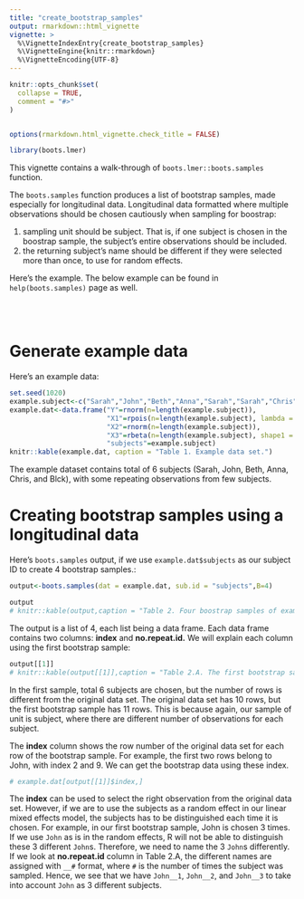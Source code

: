 ```yaml
---
title: "create_bootstrap_samples"
output: rmarkdown::html_vignette
vignette: >
  %\VignetteIndexEntry{create_bootstrap_samples}
  %\VignetteEngine{knitr::rmarkdown}
  %\VignetteEncoding{UTF-8}
---
```


```r
knitr::opts_chunk$set(
  collapse = TRUE,
  comment = "#>"
)


options(rmarkdown.html_vignette.check_title = FALSE)
```


```r
library(boots.lmer)
```


This vignette contains a walk-through of `boots.lmer::boots.samples` function.


The `boots.samples` function produces a list of bootstrap samples, made especially for longitudinal data. Longitudinal data formatted where multiple observations should be chosen cautiously when sampling for boostrap:

1. sampling unit should be subject. That is, if one subject is chosen in the boostrap sample, the subject's entire observations should be included. 
2. the returning subject's name should be different if they were selected more than once, to use for random effects. 

Here's the example. The below example can be found in `help(boots.samples)` page as well.

<br>
<br>

# Generate example data

Here's an example data:
```r
set.seed(1020)
example.subject<-c("Sarah","John","Beth","Anna","Sarah","Sarah","Chris","Blake","John","Anna")
example.dat<-data.frame("Y"=rnorm(n=length(example.subject)),
                        "X1"=rpois(n=length(example.subject), lambda = 3),
                        "X2"=rnorm(n=length(example.subject)),
                        "X3"=rbeta(n=length(example.subject), shape1 = 3, shape2 = 0.5),
                        "subjects"=example.subject)
knitr::kable(example.dat, caption = "Table 1. Example data set.")
```

The example dataset contains total of 6 subjects (Sarah, John, Beth, Anna, Chris, and Blck), with some repeating observations from few subjects.



# Creating bootstrap samples using a longitudinal data


Here's `boots.samples` output, if we use `example.dat$subjects` as our subject ID to create 4 bootstrap samples.:


```r
output<-boots.samples(dat = example.dat, sub.id = "subjects",B=4)

output
# knitr::kable(output,caption = "Table 2. Four boostrap samples of example.dat data sets. The sampling unit is subject, hence the number of rows of each data set is expected to be different from one another.",row.names = FALSE)
```

The output is a list of 4, each list being a data frame. Each data frame contains two columns: **index** and **no.repeat.id.** We will explain each column using the first bootstrap sample:

```r

output[[1]]
# knitr::kable(output[[1]],caption = "Table 2.A. The first bootstrap sample",row.names = FALSE)
```

In the first sample, total 6 subjects are chosen, but the number of rows is different from the original data set. The original data set has 10 rows, but the first bootstrap sample has 11 rows. This is because again, our sample of unit is subject, where there are different number of observations for each subject.   

The **index** column shows the row number of the original data set for each row of the bootstrap sample. For example, the first two rows belong to John, with index 2 and 9. We can get the bootstrap data using these index. 

```r
# example.dat[output[[1]]$index,]
```

The **index** can be used to select the right observation from the original data set. However, if we are to use the subjects as a random effect in our linear mixed effects model, the subjects has to be distinguished each time it is chosen. For example, in our first bootstrap sample, John is chosen 3 times. If we use `John` as is in the random effects, R will not be able to distinguish these 3 different `John`s. Therefore, we need to name the 3 `John`s differently. If we look at **no.repeat.id** column in Table 2.A, the different names are assigned with `__#` format, where `#` is the number of times the subject was sampled. Hence, we see that we have `John__1`, `John__2`, and `John__3` to take into account `John` as 3 different subjects.
